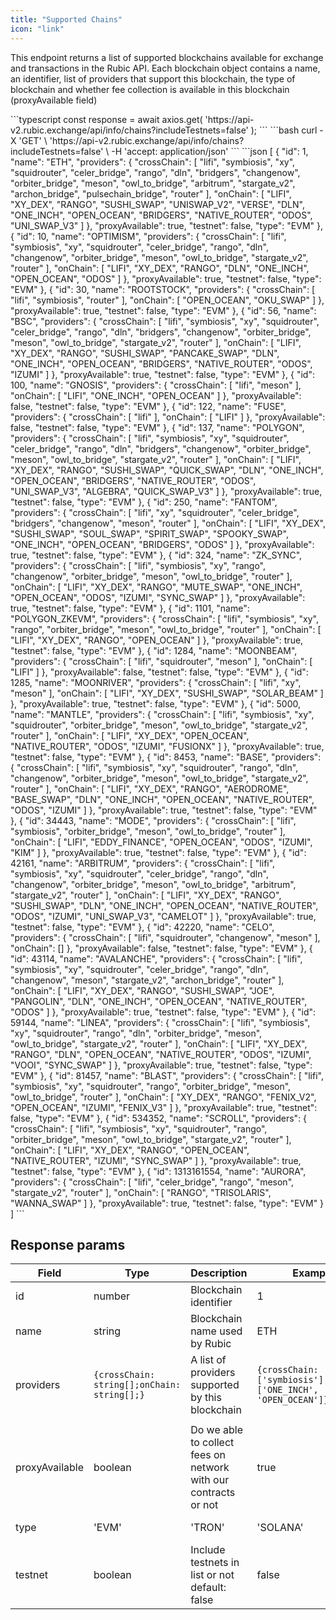 ```yaml
---
title: "Supported Chains"
icon: "link"
---
```


This endpoint returns a list of supported blockchains available for exchange and transactions in the Rubic API. Each blockchain object contains a name, an identifier, list of providers that support this blockchain, the type of blockchain and whether fee collection is available in this blockchain (proxyAvailable field)

<Tabs>
  <Tab title="Node.JS (Axios) Request">
    ```typescript
    const response = await axios.get(
        'https://api-v2.rubic.exchange/api/info/chains?includeTestnets=false'
    );
    ```
  </Tab>
  <Tab title="cURL Request">
    ```bash
    curl -X 'GET' \
      'https://api-v2.rubic.exchange/api/info/chains?includeTestnets=false' \
      -H 'accept: application/json'
    ```
  </Tab>
  <Tab title="Example Response">
    ```json
    [
      {
        "id": 1,
        "name": "ETH",
        "providers": {
          "crossChain": [
            "lifi",
            "symbiosis",
            "xy",
            "squidrouter",
            "celer_bridge",
            "rango",
            "dln",
            "bridgers",
            "changenow",
            "orbiter_bridge",
            "meson",
            "owl_to_bridge",
            "arbitrum",
            "stargate_v2",
            "archon_bridge",
            "pulsechain_bridge",
            "router"
          ],
          "onChain": [
            "LIFI",
            "XY_DEX",
            "RANGO",
            "SUSHI_SWAP",
            "UNISWAP_V2",
            "VERSE",
            "DLN",
            "ONE_INCH",
            "OPEN_OCEAN",
            "BRIDGERS",
            "NATIVE_ROUTER",
            "ODOS",
            "UNI_SWAP_V3"
          ]
        },
        "proxyAvailable": true,
        "testnet": false,
        "type": "EVM"
      },
      {
        "id": 10,
        "name": "OPTIMISM",
        "providers": {
          "crossChain": [
            "lifi",
            "symbiosis",
            "xy",
            "squidrouter",
            "celer_bridge",
            "rango",
            "dln",
            "changenow",
            "orbiter_bridge",
            "meson",
            "owl_to_bridge",
            "stargate_v2",
            "router"
          ],
          "onChain": [
            "LIFI",
            "XY_DEX",
            "RANGO",
            "DLN",
            "ONE_INCH",
            "OPEN_OCEAN",
            "ODOS"
          ]
        },
        "proxyAvailable": true,
        "testnet": false,
        "type": "EVM"
      },
      {
        "id": 30,
        "name": "ROOTSTOCK",
        "providers": {
          "crossChain": [
            "lifi",
            "symbiosis",
            "router"
          ],
          "onChain": [
            "OPEN_OCEAN",
            "OKU_SWAP"
          ]
        },
        "proxyAvailable": true,
        "testnet": false,
        "type": "EVM"
      },
      {
        "id": 56,
        "name": "BSC",
        "providers": {
          "crossChain": [
            "lifi",
            "symbiosis",
            "xy",
            "squidrouter",
            "celer_bridge",
            "rango",
            "dln",
            "bridgers",
            "changenow",
            "orbiter_bridge",
            "meson",
            "owl_to_bridge",
            "stargate_v2",
            "router"
          ],
          "onChain": [
            "LIFI",
            "XY_DEX",
            "RANGO",
            "SUSHI_SWAP",
            "PANCAKE_SWAP",
            "DLN",
            "ONE_INCH",
            "OPEN_OCEAN",
            "BRIDGERS",
            "NATIVE_ROUTER",
            "ODOS",
            "IZUMI"
          ]
        },
        "proxyAvailable": true,
        "testnet": false,
        "type": "EVM"
      },
      {
        "id": 100,
        "name": "GNOSIS",
        "providers": {
          "crossChain": [
            "lifi",
            "meson"
          ],
          "onChain": [
            "LIFI",
            "ONE_INCH",
            "OPEN_OCEAN"
          ]
        },
        "proxyAvailable": false,
        "testnet": false,
        "type": "EVM"
      },
      {
        "id": 122,
        "name": "FUSE",
        "providers": {
          "crossChain": [
            "lifi"
          ],
          "onChain": [
            "LIFI"
          ]
        },
        "proxyAvailable": false,
        "testnet": false,
        "type": "EVM"
      },
      {
        "id": 137,
        "name": "POLYGON",
        "providers": {
          "crossChain": [
            "lifi",
            "symbiosis",
            "xy",
            "squidrouter",
            "celer_bridge",
            "rango",
            "dln",
            "bridgers",
            "changenow",
            "orbiter_bridge",
            "meson",
            "owl_to_bridge",
            "stargate_v2",
            "router"
          ],
          "onChain": [
            "LIFI",
            "XY_DEX",
            "RANGO",
            "SUSHI_SWAP",
            "QUICK_SWAP",
            "DLN",
            "ONE_INCH",
            "OPEN_OCEAN",
            "BRIDGERS",
            "NATIVE_ROUTER",
            "ODOS",
            "UNI_SWAP_V3",
            "ALGEBRA",
            "QUICK_SWAP_V3"
          ]
        },
        "proxyAvailable": true,
        "testnet": false,
        "type": "EVM"
      },
      {
        "id": 250,
        "name": "FANTOM",
        "providers": {
          "crossChain": [
            "lifi",
            "xy",
            "squidrouter",
            "celer_bridge",
            "bridgers",
            "changenow",
            "meson",
            "router"
          ],
          "onChain": [
            "LIFI",
            "XY_DEX",
            "SUSHI_SWAP",
            "SOUL_SWAP",
            "SPIRIT_SWAP",
            "SPOOKY_SWAP",
            "ONE_INCH",
            "OPEN_OCEAN",
            "BRIDGERS",
            "ODOS"
          ]
        },
        "proxyAvailable": true,
        "testnet": false,
        "type": "EVM"
      },
      {
        "id": 324,
        "name": "ZK_SYNC",
        "providers": {
          "crossChain": [
            "lifi",
            "symbiosis",
            "xy",
            "rango",
            "changenow",
            "orbiter_bridge",
            "meson",
            "owl_to_bridge",
            "router"
          ],
          "onChain": [
            "LIFI",
            "XY_DEX",
            "RANGO",
            "MUTE_SWAP",
            "ONE_INCH",
            "OPEN_OCEAN",
            "ODOS",
            "IZUMI",
            "SYNC_SWAP"
          ]
        },
        "proxyAvailable": true,
        "testnet": false,
        "type": "EVM"
      },
      {
        "id": 1101,
        "name": "POLYGON_ZKEVM",
        "providers": {
          "crossChain": [
            "lifi",
            "symbiosis",
            "xy",
            "rango",
            "orbiter_bridge",
            "meson",
            "owl_to_bridge",
            "router"
          ],
          "onChain": [
            "LIFI",
            "XY_DEX",
            "RANGO",
            "OPEN_OCEAN"
          ]
        },
        "proxyAvailable": true,
        "testnet": false,
        "type": "EVM"
      },
      {
        "id": 1284,
        "name": "MOONBEAM",
        "providers": {
          "crossChain": [
            "lifi",
            "squidrouter",
            "meson"
          ],
          "onChain": [
            "LIFI"
          ]
        },
        "proxyAvailable": false,
        "testnet": false,
        "type": "EVM"
      },
      {
        "id": 1285,
        "name": "MOONRIVER",
        "providers": {
          "crossChain": [
            "lifi",
            "xy",
            "meson"
          ],
          "onChain": [
            "LIFI",
            "XY_DEX",
            "SUSHI_SWAP",
            "SOLAR_BEAM"
          ]
        },
        "proxyAvailable": true,
        "testnet": false,
        "type": "EVM"
      },
      {
        "id": 5000,
        "name": "MANTLE",
        "providers": {
          "crossChain": [
            "lifi",
            "symbiosis",
            "xy",
            "squidrouter",
            "orbiter_bridge",
            "meson",
            "owl_to_bridge",
            "stargate_v2",
            "router"
          ],
          "onChain": [
            "LIFI",
            "XY_DEX",
            "OPEN_OCEAN",
            "NATIVE_ROUTER",
            "ODOS",
            "IZUMI",
            "FUSIONX"
          ]
        },
        "proxyAvailable": true,
        "testnet": false,
        "type": "EVM"
      },
      {
        "id": 8453,
        "name": "BASE",
        "providers": {
          "crossChain": [
            "lifi",
            "symbiosis",
            "xy",
            "squidrouter",
            "rango",
            "dln",
            "changenow",
            "orbiter_bridge",
            "meson",
            "owl_to_bridge",
            "stargate_v2",
            "router"
          ],
          "onChain": [
            "LIFI",
            "XY_DEX",
            "RANGO",
            "AERODROME",
            "BASE_SWAP",
            "DLN",
            "ONE_INCH",
            "OPEN_OCEAN",
            "NATIVE_ROUTER",
            "ODOS",
            "IZUMI"
          ]
        },
        "proxyAvailable": true,
        "testnet": false,
        "type": "EVM"
      },
      {
        "id": 34443,
        "name": "MODE",
        "providers": {
          "crossChain": [
            "lifi",
            "symbiosis",
            "orbiter_bridge",
            "meson",
            "owl_to_bridge",
            "router"
          ],
          "onChain": [
            "LIFI",
            "EDDY_FINANCE",
            "OPEN_OCEAN",
            "ODOS",
            "IZUMI",
            "KIM"
          ]
        },
        "proxyAvailable": true,
        "testnet": false,
        "type": "EVM"
      },
      {
        "id": 42161,
        "name": "ARBITRUM",
        "providers": {
          "crossChain": [
            "lifi",
            "symbiosis",
            "xy",
            "squidrouter",
            "celer_bridge",
            "rango",
            "dln",
            "changenow",
            "orbiter_bridge",
            "meson",
            "owl_to_bridge",
            "arbitrum",
            "stargate_v2",
            "router"
          ],
          "onChain": [
            "LIFI",
            "XY_DEX",
            "RANGO",
            "SUSHI_SWAP",
            "DLN",
            "ONE_INCH",
            "OPEN_OCEAN",
            "NATIVE_ROUTER",
            "ODOS",
            "IZUMI",
            "UNI_SWAP_V3",
            "CAMELOT"
          ]
        },
        "proxyAvailable": true,
        "testnet": false,
        "type": "EVM"
      },
      {
        "id": 42220,
        "name": "CELO",
        "providers": {
          "crossChain": [
            "lifi",
            "squidrouter",
            "changenow",
            "meson"
          ],
          "onChain": []
        },
        "proxyAvailable": false,
        "testnet": false,
        "type": "EVM"
      },
      {
        "id": 43114,
        "name": "AVALANCHE",
        "providers": {
          "crossChain": [
            "lifi",
            "symbiosis",
            "xy",
            "squidrouter",
            "celer_bridge",
            "rango",
            "dln",
            "changenow",
            "meson",
            "stargate_v2",
            "archon_bridge",
            "router"
          ],
          "onChain": [
            "LIFI",
            "XY_DEX",
            "RANGO",
            "SUSHI_SWAP",
            "JOE",
            "PANGOLIN",
            "DLN",
            "ONE_INCH",
            "OPEN_OCEAN",
            "NATIVE_ROUTER",
            "ODOS"
          ]
        },
        "proxyAvailable": true,
        "testnet": false,
        "type": "EVM"
      },
      {
        "id": 59144,
        "name": "LINEA",
        "providers": {
          "crossChain": [
            "lifi",
            "symbiosis",
            "xy",
            "squidrouter",
            "rango",
            "dln",
            "orbiter_bridge",
            "meson",
            "owl_to_bridge",
            "stargate_v2",
            "router"
          ],
          "onChain": [
            "LIFI",
            "XY_DEX",
            "RANGO",
            "DLN",
            "OPEN_OCEAN",
            "NATIVE_ROUTER",
            "ODOS",
            "IZUMI",
            "VOOI",
            "SYNC_SWAP"
          ]
        },
        "proxyAvailable": true,
        "testnet": false,
        "type": "EVM"
      },
      {
        "id": 81457,
        "name": "BLAST",
        "providers": {
          "crossChain": [
            "lifi",
            "symbiosis",
            "xy",
            "squidrouter",
            "rango",
            "orbiter_bridge",
            "meson",
            "owl_to_bridge",
            "router"
          ],
          "onChain": [
            "XY_DEX",
            "RANGO",
            "FENIX_V2",
            "OPEN_OCEAN",
            "IZUMI",
            "FENIX_V3"
          ]
        },
        "proxyAvailable": true,
        "testnet": false,
        "type": "EVM"
      },
      {
        "id": 534352,
        "name": "SCROLL",
        "providers": {
          "crossChain": [
            "lifi",
            "symbiosis",
            "xy",
            "squidrouter",
            "rango",
            "orbiter_bridge",
            "meson",
            "owl_to_bridge",
            "stargate_v2",
            "router"
          ],
          "onChain": [
            "LIFI",
            "XY_DEX",
            "RANGO",
            "OPEN_OCEAN",
            "NATIVE_ROUTER",
            "IZUMI",
            "SYNC_SWAP"
          ]
        },
        "proxyAvailable": true,
        "testnet": false,
        "type": "EVM"
      },
      {
        "id": 1313161554,
        "name": "AURORA",
        "providers": {
          "crossChain": [
            "lifi",
            "celer_bridge",
            "rango",
            "meson",
            "stargate_v2",
            "router"
          ],
          "onChain": [
            "RANGO",
            "TRISOLARIS",
            "WANNA_SWAP"
          ]
        },
        "proxyAvailable": true,
        "testnet": false,
        "type": "EVM"
      }
    ]
    ```
  </Tab>
</Tabs>

## Response params

| Field          | Type                                        | Description                                                     | Example                                                           |         |                    |     |
| -------------- | ------------------------------------------- | --------------------------------------------------------------- | ----------------------------------------------------------------- | ------- | ------------------ | --- |
| id             | number                                      | Blockchain identifier                                           | 1                                                                 |         |                    |     |
| name           | string                                      | Blockchain name used by Rubic                                   | ETH                                                               |         |                    |     |
| providers      | `{crossChain: string[];onChain: string[];}` | A list of providers supported by this blockchain                | `{crossChain: ['symbiosis'],onChain: ['ONE_INCH', 'OPEN_OCEAN']}` |         |                    |     |
|                |                                             |                                                                 |                                                                   |         |                    |     |
| proxyAvailable | boolean                                     | Do we able to collect fees on network with our contracts or not | true                                                              |         |                    |     |
| type           | 'EVM'                                       | 'TRON'                                                          | 'SOLANA'                                                          | 'Other' | Type of blockchain | EVM |
| testnet        | boolean                                     | Include testnets in list or not default: false                  | false                                                             |         |                    |     |